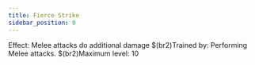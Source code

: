```yaml
---
title: Fierce Strike
sidebar_position: 0
---
```



Effect: Melee attacks do additional damage $(br2)Trained by: Performing Melee attacks. $(br2)Maximum level: 10

